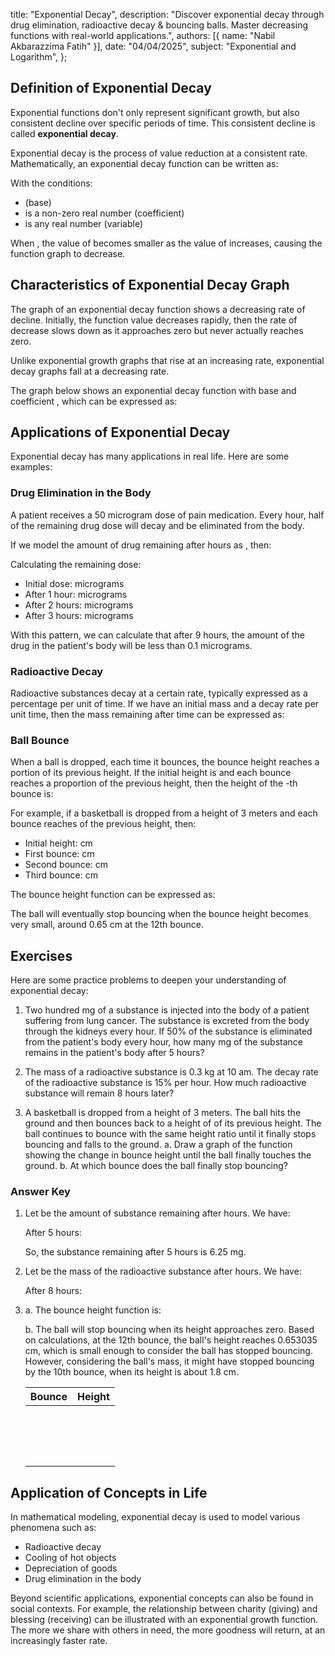 
  title: "Exponential Decay",
  description: "Discover exponential decay through drug elimination, radioactive decay & bouncing balls. Master decreasing functions with real-world applications.",
  authors: [{ name: "Nabil Akbarazzima Fatih" }],
  date: "04/04/2025",
  subject: "Exponential and Logarithm",
};

## Definition of Exponential Decay

Exponential functions don't only represent significant growth, but also consistent decline over specific periods of time. This consistent decline is called **exponential decay**.

Exponential decay is the process of value reduction at a consistent rate. Mathematically, an exponential decay function can be written as:

<BlockMath math="f(x) = n \times a^x" />

With the conditions:

- <InlineMath math="0 < a < 1" /> (base)
- <InlineMath math="n" /> is a non-zero real number (coefficient)
- <InlineMath math="x" /> is any real number (variable)

When <InlineMath math="0 < a < 1" />, the value of <InlineMath math="a^x" /> becomes smaller as the value of <InlineMath math="x" /> increases, causing the function graph to decrease.

## Characteristics of Exponential Decay Graph

The graph of an exponential decay function shows a decreasing rate of decline. Initially, the function value decreases rapidly, then the rate of decrease slows down as it approaches zero but never actually reaches zero.

Unlike exponential growth graphs that rise at an increasing rate, exponential decay graphs fall at a decreasing rate.

The graph below shows an exponential decay function with base <InlineMath math="a = 0.5" /> and coefficient <InlineMath math="n = 50" />, which can be expressed as:

<BlockMath math="f(x) = 50 \times \left(\frac{1}{2}\right)^x" />

<div className="mt-4">
  <FunctionChart
    a={0.5}
    p={50}
    title="Exponential Decay Graph"
    description="Graph decreases at a progressively slower rate."
  />
</div>

## Applications of Exponential Decay

Exponential decay has many applications in real life. Here are some examples:

### Drug Elimination in the Body

A patient receives a 50 microgram dose of pain medication. Every hour, half of the remaining drug dose will decay and be eliminated from the body.

If we model the amount of drug remaining after <InlineMath math="x" /> hours as <InlineMath math="f(x)" />, then:

<BlockMath math="f(x) = 50 \times \left(\frac{1}{2}\right)^x" />

Calculating the remaining dose:

- Initial dose: <InlineMath math="f(0) = 50" /> micrograms
- After 1 hour: <InlineMath math="f(1) = 50 \times \frac{1}{2} = 25" /> micrograms
- After 2 hours: <InlineMath math="f(2) = 25 \times \frac{1}{2} = 12.5" /> micrograms
- After 3 hours: <InlineMath math="f(3) = 12.5 \times \frac{1}{2} = 6.25" /> micrograms

With this pattern, we can calculate that after 9 hours, the amount of the drug in the patient's body will be less than 0.1 micrograms.

### Radioactive Decay

Radioactive substances decay at a certain rate, typically expressed as a percentage per unit of time. If we have an initial mass <InlineMath math="M_0" /> and a decay rate <InlineMath math="r" /> per unit time, then the mass remaining after time <InlineMath math="t" /> can be expressed as:

<BlockMath math="M(t) = M_0 \times (1-r)^t" />

### Ball Bounce

When a ball is dropped, each time it bounces, the bounce height reaches a portion of its previous height. If the initial height is <InlineMath math="h_0" /> and each bounce reaches a proportion <InlineMath math="p" /> of the previous height, then the height of the <InlineMath math="n" />-th bounce is:

<BlockMath math="h_n = h_0 \times p^n" />

For example, if a basketball is dropped from a height of 3 meters and each bounce reaches <InlineMath math="\frac{3}{5}" /> of the previous height, then:

- Initial height: <InlineMath math="h_0 = 300" /> cm
- First bounce: <InlineMath math="h_1 = 300 \times \frac{3}{5} = 180" /> cm
- Second bounce: <InlineMath math="h_2 = 180 \times \frac{3}{5} = 108" /> cm
- Third bounce: <InlineMath math="h_3 = 108 \times \frac{3}{5} = 64.8" /> cm

The bounce height function can be expressed as:

<BlockMath math="h(n) = 300 \times \left(\frac{3}{5}\right)^n" />

The ball will eventually stop bouncing when the bounce height becomes very small, around 0.65 cm at the 12th bounce.

## Exercises

Here are some practice problems to deepen your understanding of exponential decay:

1. Two hundred mg of a substance is injected into the body of a patient suffering from lung cancer. The substance is excreted from the body through the kidneys every hour. If 50% of the substance is eliminated from the patient's body every hour, how many mg of the substance remains in the patient's body after 5 hours?

2. The mass of a radioactive substance is 0.3 kg at 10 am. The decay rate of the radioactive substance is 15% per hour. How much radioactive substance will remain 8 hours later?

3. A basketball is dropped from a height of 3 meters. The ball hits the ground and then bounces back to a height of <InlineMath math="\frac{3}{5}" /> of its previous height. The ball continues to bounce with the same height ratio until it finally stops bouncing and falls to the ground.
   a. Draw a graph of the function showing the change in bounce height until the ball finally touches the ground.
   b. At which bounce does the ball finally stop bouncing?

### Answer Key

1. Let <InlineMath math="f(x)" /> be the amount of substance remaining after <InlineMath math="x" /> hours. We have:

   <BlockMath math="f(x) = 200 \times \left(\frac{1}{2}\right)^x" />

   After 5 hours:

   <BlockMath math="f(5) = 200 \times \left(\frac{1}{2}\right)^5 = 200 \times 0.03125 = 6.25" />

   So, the substance remaining after 5 hours is 6.25 mg.

2. Let <InlineMath math="f(x)" /> be the mass of the radioactive substance after <InlineMath math="x" /> hours. We have:

   <BlockMath math="f(x) = 0.3 \times (0.85)^x" />

   After 8 hours:

   <BlockMath math="f(8) = 0.3 \times (0.85)^8 \approx 0.083 \text{ kg} \text{ or about } 83 \text{ grams}." />

3. a. The bounce height function is:

   <BlockMath math="h(n) = 300 \times \left(\frac{3}{5}\right)^n" />

   <div className="mt-4">
     <FunctionChart
       a={3 / 5}
       p={300}
       title="Exponential Decay Graph"
       description="Graph decreases at a progressively slower rate."
     />
   </div>

   b. The ball will stop bouncing when its height approaches zero. Based on calculations, at the 12th bounce, the ball's height reaches 0.653035 cm, which is small enough to consider the ball has stopped bouncing. However, considering the ball's mass, it might have stopped bouncing by the 10th bounce, when its height is about 1.8 cm.

   | Bounce                       | Height                         |
   | ---------------------------- | ------------------------------ |
   | <InlineMath math="n = 0" />  | <InlineMath math="300" />      |
   | <InlineMath math="n = 1" />  | <InlineMath math="180" />      |
   | <InlineMath math="n = 2" />  | <InlineMath math="108" />      |
   | <InlineMath math="n = 3" />  | <InlineMath math="64.8" />     |
   | <InlineMath math="n = 4" />  | <InlineMath math="38.88" />    |
   | <InlineMath math="n = 5" />  | <InlineMath math="23.328" />   |
   | <InlineMath math="n = 6" />  | <InlineMath math="13.9968" />  |
   | <InlineMath math="n = 7" />  | <InlineMath math="8.39808" />  |
   | <InlineMath math="n = 8" />  | <InlineMath math="5.038848" /> |
   | <InlineMath math="n = 9" />  | <InlineMath math="3.023309" /> |
   | <InlineMath math="n = 10" /> | <InlineMath math="1.813985" /> |
   | <InlineMath math="n = 11" /> | <InlineMath math="1.088391" /> |
   | <InlineMath math="n = 12" /> | <InlineMath math="0.653035" /> |
   | <InlineMath math="n = 13" /> | <InlineMath math="0.391821" /> |
   | <InlineMath math="n = 14" /> | <InlineMath math="0.235092" /> |
   | <InlineMath math="n = 15" /> | <InlineMath math="0.141055" /> |

## Application of Concepts in Life

In mathematical modeling, exponential decay is used to model various phenomena such as:

- Radioactive decay
- Cooling of hot objects
- Depreciation of goods
- Drug elimination in the body

Beyond scientific applications, exponential concepts can also be found in social contexts. For example, the relationship between charity (giving) and blessing (receiving) can be illustrated with an exponential growth function. The more we share with others in need, the more goodness will return, at an increasingly faster rate.
